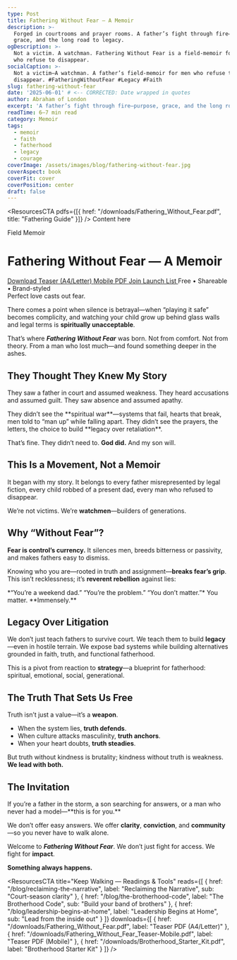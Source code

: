 ```yaml
---
type: Post
title: Fathering Without Fear — A Memoir
description: >-
  Forged in courtrooms and prayer rooms. A father’s fight through fire—purpose,
  grace, and the long road to legacy.
ogDescription: >-
  Not a victim. A watchman. Fathering Without Fear is a field-memoir for dads
  who refuse to disappear.
socialCaption: >-
  Not a victim—A watchman. A father’s field-memoir for men who refuse to
  disappear. #FatheringWithoutFear #Legacy #Faith
slug: fathering-without-fear
date: '2025-06-01' # <-- CORRECTED: Date wrapped in quotes
author: Abraham of London
excerpt: 'A father’s fight through fire—purpose, grace, and the long road to legacy.'
readTime: 6–7 min read
category: Memoir
tags:
  - memoir
  - faith
  - fatherhood
  - legacy
  - courage
coverImage: /assets/images/blog/fathering-without-fear.jpg
coverAspect: book
coverFit: cover
coverPosition: center
draft: false
---
```


<ResourcesCTA pdfs={[{ href: "/downloads/Fathering_Without_Fear.pdf", title: "Fathering Guide" }]} />
<BrandFrame title="Legacy Tips" subtitle="Key Advice">
  Content here
</BrandFrame>

<HeroEyebrow>Field Memoir</HeroEyebrow>

# Fathering Without Fear — A Memoir

<div className="not-prose mt-4 mb-6 rounded-xl border border-lightGrey bg-warmWhite/70 p-4 shadow-card">
  <div className="flex flex-wrap items-center gap-3">
    <a href="/downloads/Fathering_Without_Fear.pdf" className="aol-btn rounded-full px-4 py-2">
      Download Teaser (A4/Letter)
    </a>
    <a href="/downloads/Fathering_Without_Fear_Teaser-Mobile.pdf" className="rounded-full border border-lightGrey px-4 py-2 text-sm hover:bg-warmWhite">
      Mobile PDF
    </a>
    <a href="/contact" className="rounded-full border border-lightGrey px-4 py-2 text-sm hover:bg-warmWhite">
      Join Launch List
    </a>
    <span className="text-xs text-[color:var(--color-on-secondary)/0.6]">Free • Shareable • Brand-styled</span>
  </div>
</div>

<Verse cite="1 John 4:18">
  Perfect love casts out fear.
</Verse>

There comes a point when silence is betrayal—when “playing it safe” becomes complicity, and watching your child grow up behind glass walls and legal terms is **spiritually unacceptable**.

That’s where ***Fathering Without Fear*** was born. Not from comfort. Not from theory. From a man who lost much—and found something deeper in the ashes.

<Rule />

## They Thought They Knew My Story

They saw a father in court and assumed weakness.
They heard accusations and assumed guilt.
They saw absence and assumed apathy.

<PullLine>
  They didn’t see the **spiritual war**—systems that fail, hearts that break, men told to “man up” while falling apart. They didn’t see the prayers, the letters, the choice to build **legacy over retaliation**.
</PullLine>

That’s fine. They didn’t need to. **God did.** And my son will.

<Rule />

## This Is a Movement, Not a Memoir

It began with my story. It belongs to every father misrepresented by legal fiction, every child robbed of a present dad, every man who refused to disappear.

We’re not victims. We’re **watchmen**—builders of generations.

<Rule />

## Why “Without Fear”?

**Fear is control’s currency.** It silences men, breeds bitterness or passivity, and makes fathers easy to dismiss.

Knowing who you are—rooted in truth and assignment—**breaks fear’s grip**. This isn’t recklessness; it’s **reverent rebellion** against lies:

<PullLine subtle>
  *“You’re a weekend dad.” “You’re the problem.” “You don’t matter.”*
  You matter. **Immensely.**
</PullLine>

<Rule />

## Legacy Over Litigation

We don’t just teach fathers to survive court. We teach them to build **legacy**—even in hostile terrain. We expose bad systems while building alternatives grounded in faith, truth, and functional fatherhood.

This is a pivot from reaction to **strategy**—a blueprint for fatherhood: spiritual, emotional, social, generational.

<Rule />

## The Truth That Sets Us Free

Truth isn’t just a value—it’s a **weapon**.

- When the system lies, **truth defends**.
- When culture attacks masculinity, **truth anchors**.
- When your heart doubts, **truth steadies**.

But truth without kindness is brutality; kindness without truth is weakness. **We lead with both.**

<Rule />

## The Invitation

<Note tone="key" title="Join the Movement">
  If you’re a father in the storm, a son searching for answers, or a man who never had a model—**this is for you.**

  We don’t offer easy answers. We offer **clarity**, **conviction**, and **community**—so you never have to walk alone.

  Welcome to ***Fathering Without Fear***. We don’t just fight for access. We fight for **impact**.

  **Something always happens.**
</Note>

<ResourcesCTA
  title="Keep Walking — Readings & Tools"
  reads={[
    { href: "/blog/reclaiming-the-narrative", label: "Reclaiming the Narrative", sub: "Court-season clarity" },
    { href: "/blog/the-brotherhood-code", label: "The Brotherhood Code", sub: "Build your band of brothers" },
    { href: "/blog/leadership-begins-at-home", label: "Leadership Begins at Home", sub: "Lead from the inside out" }
  ]}
  downloads={[
    { href: "/downloads/Fathering_Without_Fear.pdf", label: "Teaser PDF (A4/Letter)" },
    { href: "/downloads/Fathering_Without_Fear_Teaser-Mobile.pdf", label: "Teaser PDF (Mobile)" },
    { href: "/downloads/Brotherhood_Starter_Kit.pdf", label: "Brotherhood Starter Kit" }
  ]}
/>

<ShareRow
  text="Fathering Without Fear: a field-memoir for men who refuse to disappear—truth, legacy, and the long road of presence."
  hashtags="Fatherhood,Faith,Legacy"
/>